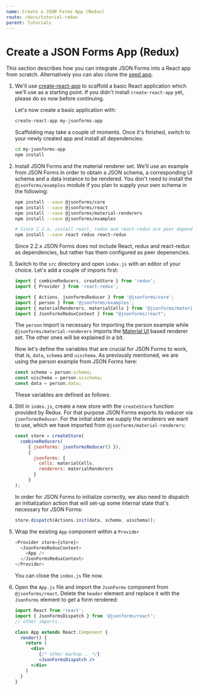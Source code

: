 ```yaml
---
name: Create a JSON Forms App (Redux)
route: /docs/tutorial-redux
parent: Tutorials
---
```



# Create a JSON Forms App (Redux)

This section describes how you can integrate JSON Forms into a React app from scratch.
Alternatively you can also clone the [seed app](https://github.com/eclipsesource/jsonforms-react-seed).

1. We'll use [create-react-app](https://github.com/facebookincubator/create-react-app) to scaffold a basic React application which we'll use as a starting point.
   If you didn't install `create-react-app` yet, please do so now before continuing.

   Let's now create a basic application with:

   ```bash
   create-react-app my-jsonforms-app
   ```

   Scaffolding may take a couple of moments. Once it's finished, switch to your newly created app and
   install all dependencies:

   ```bash
   cd my-jsonforms-app
   npm install
   ```
2. Install JSON Forms and the material renderer set. We'll use an example from JSON Forms in order to obtain
   a JSON schema, a corresponding UI schema and a data instance to be rendered. You don't need to install
   the `@jsonforms/examples` module if you plan to supply your own schema in the following:

   ```bash
   npm install --save @jsonforms/core
   npm install --save @jsonforms/react
   npm install --save @jsonforms/material-renderers
   npm install --save @jsonforms/examples
   
   # Since 2.2.x, install react, redux and react-redux are peer dependencies
   npm install --save react redux react-redux
   ```
   Since 2.2.x JSON Forms does not include React, redux and react-redux as dependencies, but rather has them
   configured as peer depenencies.
3. Switch to the `src` directory and open `index.js` with an editor of your choice.
   Let's add a couple of imports first:
   ```javascript
   import { combineReducers, createStore } from 'redux';
   import { Provider } from 'react-redux';
   
   import { Actions, jsonformsReducer } from '@jsonforms/core';
   import { person } from '@jsonforms/examples';
   import { materialRenderers, materialCells } from '@jsonforms/material-renderers';
   import { JsonFormsReduxContext } from "@jsonforms/react";

   ```
   The `person` import is necessary for importing the person example
   while `@jsonforms/material-renderers` imports the 
   [Material UI](https://material-ui.com) based
   renderer set. The other ones will be explained in a bit.

   Now let's define the variables that are crucial for JSON Forms to work,
   that is, `data`, `schema` and `uischema`. As previously mentioned, we are
   using the person example from JSON Forms here:

   ```javascript
   const schema = person.schema;
   const uischema = person.uischema;
   const data = person.data;
   ```

   These variables are defined as follows:

   <PersonVars />
4. Still in `index.js`, create a new store with the `createStore` function provided by Redux.
   For that purpose JSON Forms exports its reducer via `jsonformsReducer`. For the initial state we supply
   the renderers we want to use, which we have imported from `@jsonforms/material-renderers`:

   ```javascript
   const store = createStore(
     combineReducers(
        { jsonforms: jsonformsReducer() }),  
        {
          jsonforms: {
            cells: materialCells,
            renderers: materialRenderers
          }
        }
   );
   ```

   In order for JSON Forms to initialize correctly, we also need to dispatch an initialization action that will
   set-up some internal state that's necessary for JSON Forms:

   ```javascript
   store.dispatch(Actions.init(data, schema, uischema));
   ```
5. Wrap the existing `App` component within a `Provider`
   
   ```javascript
   <Provider store={store}>
     <JsonFormsReduxContext>
       <App />
     </JsonFormsReduxContext>
   </Provider>
   ```
   
   You can close the <code>index.js</code> file now.

6. Open the `App.js` file and import the `JsonForms` component from `@jsonforms/react`.
   Delete the `header` element and replace it with the `JsonForms` element
   to get a form rendered:
   ```jsx
   import React from 'react';
   import { JsonFormsDispatch } from '@jsonforms/react';
   // other imports...
   
   class App extends React.Component {
     render() {
       return (
         <div>
            {/* other markup... */}
            <JsonFormsDispatch />
         </div>
       )
     }
   }
   ```
